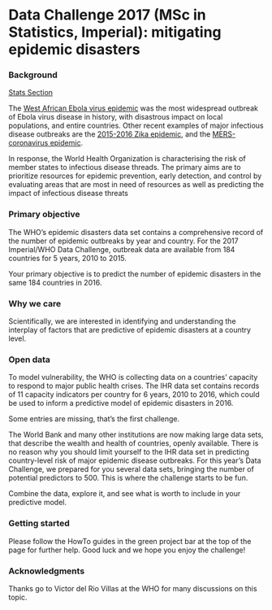 # Data Challenge 2017 (MSc in Statistics, Imperial): mitigating epidemic disasters 	
 
### Background
[Stats Section](http://www.imperial.ac.uk/statistics)

The [West African Ebola
virus epidemic](http://apps.who.int/ebola/our-work/achievements) was the most
widespread outbreak of Ebola virus disease in history, with disastrous impact on
local populations, and entire countries. Other recent examples of major
infectious disease outbreaks are the [2015-2016 Zika
epidemic](http://www.who.int/emergencies/zika-virus/en/), and the
[MERS-coronavirus epidemic](http://www.who.int/emergencies/mers-cov/en/).

In response, the World Health Organization is characterising the risk of member
states to infectious disease threads. The primary aims are to prioritize
resources for epidemic prevention, early detection, and control by evaluating
areas that are most in need of resources as well as predicting the impact of
infectious disease threats  

### Primary objective
The WHO's epidemic disasters data set contains a comprehensive record of the
number of epidemic outbreaks by year and country. For the 2017 Imperial/WHO Data
Challenge, outbreak data are available from 184 countries for 5 years, 2010 to
2015.

Your primary objective is to predict the number of epidemic disasters in the
same 184 countries in 2016.  

### Why we care
Scientifically, we are interested in identifying and understanding the interplay
of factors that are predictive of epidemic disasters at a country level. 

### Open data
To model vulnerability, the WHO is collecting data on a countries' capacity to
respond to major public health crises. The IHR data set contains records of 11
capacity indicators per country for 6 years, 2010 to 2016, which could be used
to inform a predictive model of epidemic disasters in 2016.     

Some entries are missing, that's the first challenge. 

The World Bank and many other institutions are now making large data sets, that
describe the wealth and health of countries, openly available. There is no
reason why you should limit yourself to the IHR data set in predicting
country-level risk of major epidemic disease outbreaks. For this year's Data
Challenge, we prepared for you several data sets, bringing the number of
potential predictors to 500. This is where the challenge starts to be fun.  

Combine the data, explore it, and see what is worth to include in your
predictive model. 

### Getting started
Please follow the HowTo guides in the green project bar at the top of the page
for further help. Good luck and we hope you enjoy the challenge!

### Acknowledgments
Thanks go to Victor del Rio Villas at the WHO for many discussions on this
topic.
